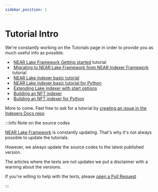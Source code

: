 ```yaml
---
sidebar_position: 1
---
```



# Tutorial Intro

We're constantly working on the Tutorials page in order to provide you as much useful info as possible.

- &#8203;<ProgrammingLanguage lang="rust" small /> [NEAR Lake Framework Getting started](/tutorials/lake/near-lake-state-changes-indexer) tutorial
- &#8203;<ProgrammingLanguage lang="rust" small /> [Migrating to NEAR Lake Framework from NEAR Indexer Framework](/tutorials/lake/migrating-to-near-lake-framework) tutorial
- &#8203;<ProgrammingLanguage lang="js" small /> [NEAR Lake indexer basic tutorial](/tutorials/lake/js-lake-indexer)
- &#8203;<ProgrammingLanguage lang="python" small /> [NEAR Lake indexer basic tutorial for Python](/tutorials/lake/python-lake-indexer)
- &#8203;<ProgrammingLanguage lang="rust" small /> [Extending Lake indexer with start options](/tutorials/lake/lake-start-options)
- &#8203;<ProgrammingLanguage lang="js" small /> [Building an NFT indexer](/tutorials/lake/nft-indexer)
- &#8203;<ProgrammingLanguage lang="python" small /> [Building an NFT indexer for Python](/tutorials/lake/python-nft-indexer)

More to come. Feel free to ask for a tutorial by [creating an issue in the Indexers Docs repo](https://github.com/near/indexers-docs/issues)

:::info Note on the source codes

[NEAR Lake Framework](/docs/projects/near-lake-framework) is constantly updating. That's why it's not always possible to update the tutorials.

However, we always update the source codes to the latest published version.

The articles where the texts are not updates we put a disclaimer with a warning about the versions.

If you're willing to help with the texts, please [open a Pull Request](https://github.com/near/indexers-docs)

:::
